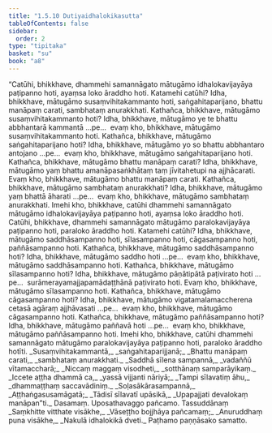 ```yaml
---
title: "1.5.10 Dutiyaidhalokikasutta"
tableOfContents: false
sidebar:
  order: 2
type: "tipitaka"
basket: "su"
book: "a8"
---
```



<DynamicBreadcrumb />

<Division number="50" book="a8" bookNo="17" page="99">

<Paragraph number="506" book="a8">
“Catūhi, bhikkhave, dhammehi samannāgato mātugāmo idhalokavijayāya paṭipanno hoti, ayaṃsa loko āraddho hoti. Katamehi catūhi? Idha, bhikkhave, mātugāmo susaṃvihitakammanto hoti, saṅgahitaparijano, bhattu manāpaṃ carati, sambhataṃ anurakkhati.
</Paragraph>

<Paragraph number="507" book="a8">
Kathañca, bhikkhave, mātugāmo susaṃvihitakammanto hoti? Idha, bhikkhave, mātugāmo ye te bhattu abbhantarā kammantā …pe…  evaṃ kho, bhikkhave, mātugāmo susaṃvihitakammanto hoti.
</Paragraph>

<Paragraph number="508" book="a8">
Kathañca, bhikkhave, mātugāmo saṅgahitaparijano hoti? Idha, bhikkhave, mātugāmo yo so bhattu abbhantaro antojano …pe…  evaṃ kho, bhikkhave, mātugāmo saṅgahitaparijano hoti.
</Paragraph>

<Paragraph number="509" book="a8">
Kathañca, bhikkhave, mātugāmo bhattu manāpaṃ carati? Idha, bhikkhave, mātugāmo yaṃ bhattu amanāpasaṅkhātaṃ taṃ jīvitahetupi na ajjhācarati. Evaṃ kho, bhikkhave, mātugāmo bhattu manāpaṃ carati.
</Paragraph>

<Paragraph number="510" book="a8">
Kathañca, bhikkhave, mātugāmo sambhataṃ anurakkhati? Idha, bhikkhave, mātugāmo yaṃ bhattā āharati …pe…  evaṃ kho, bhikkhave, mātugāmo sambhataṃ anurakkhati. Imehi kho, bhikkhave, catūhi dhammehi samannāgato mātugāmo idhalokavijayāya paṭipanno hoti, ayaṃsa loko āraddho hoti.
</Paragraph>

<Paragraph number="511" book="a8">
Catūhi, bhikkhave, dhammehi samannāgato mātugāmo paralokavijayāya paṭipanno hoti, paraloko āraddho hoti. Katamehi catūhi? Idha, bhikkhave, mātugāmo saddhāsampanno hoti, sīlasampanno hoti, cāgasampanno hoti, paññāsampanno hoti.
</Paragraph>

<Paragraph number="512" book="a8">
Kathañca, bhikkhave, mātugāmo saddhāsampanno hoti? Idha, bhikkhave, mātugāmo saddho hoti …pe…  evaṃ kho, bhikkhave, mātugāmo saddhāsampanno hoti.
</Paragraph>

<Paragraph number="513" book="a8">
Kathañca, bhikkhave, mātugāmo sīlasampanno hoti? Idha, bhikkhave, mātugāmo pāṇātipātā paṭivirato hoti …pe…  surāmerayamajjapamādaṭṭhānā paṭivirato hoti. Evaṃ kho, bhikkhave, mātugāmo sīlasampanno hoti.
</Paragraph>

<Paragraph number="514" book="a8">
Kathañca, bhikkhave, mātugāmo cāgasampanno hoti? Idha, bhikkhave, mātugāmo vigatamalamaccherena cetasā agāraṃ ajjhāvasati …pe…  evaṃ kho, bhikkhave, mātugāmo cāgasampanno hoti.
</Paragraph>

<Paragraph number="515" book="a8">
Kathañca, bhikkhave, mātugāmo paññāsampanno hoti? Idha, bhikkhave, mātugāmo paññavā hoti …pe…  evaṃ kho, bhikkhave, mātugāmo paññāsampanno hoti. Imehi kho, bhikkhave, catūhi dhammehi samannāgato mātugāmo paralokavijayāya paṭipanno hoti, paraloko āraddho hotīti.
</Paragraph>

<Paragraph number="516" type="verses" book="a8">
_Susaṃvihitakammantā,_  
_saṅgahitaparijjanā;_  
_Bhattu manāpaṃ carati,_  
_sambhataṃ anurakkhati._  

</Paragraph>

<Paragraph number="517" type="verses" book="a8">
_Saddhā sīlena sampannā,_  
_vadaññū vītamaccharā;_  
_Niccaṃ maggaṃ visodheti,_  
_sotthānaṃ samparāyikaṃ._  

</Paragraph>

<Paragraph number="518" type="verses" book="a8">
_Iccete aṭṭha dhammā ca,_  
_yassā vijjanti nāriyā;_  
_Tampi sīlavatiṃ āhu,_  
_dhammaṭṭhaṃ saccavādiniṃ._  

</Paragraph>

<Paragraph number="519" type="verses" book="a8">
_Soḷasākārasampannā,_  
_Aṭṭhaṅgasusamāgatā;_  
_Tādisī sīlavatī upāsikā,_  
_Upapajjati devalokaṃ manāpan”ti._  


</Paragraph>
</Division>

<Paragraph number="520" type="center" book="a8">
Dasamaṃ.



</Paragraph>

<Paragraph number="521" type="center" book="a8">
Uposathavaggo pañcamo.



</Paragraph>

<Paragraph number="522" type="center" book="a8">
Tassuddānaṃ


</Paragraph>

<Paragraph number="523" type="verses" book="a8">
_Saṃkhitte vitthate visākhe,_  
_Vāseṭṭho bojjhāya pañcamaṃ;_  
_Anuruddhaṃ puna visākhe,_  
_Nakulā idhalokikā dveti._  


</Paragraph>

<Paragraph number="524" type="center" book="a8">
Paṭhamo paṇṇāsako samatto.
</Paragraph>
